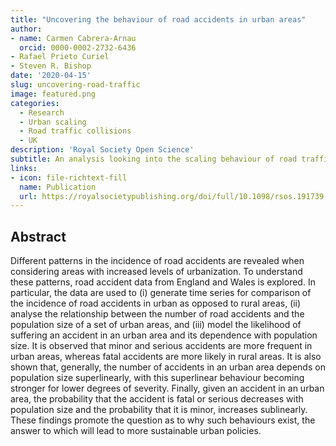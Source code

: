 ```yaml
---
title: "Uncovering the behaviour of road accidents in urban areas"
author:
- name: Carmen Cabrera-Arnau
  orcid: 0000-0002-2732-6436
- Rafael Prieto Curiel
- Steven R. Bishop
date: '2020-04-15'
slug: uncovering-road-traffic
image: featured.png
categories:
  - Research
  - Urban scaling
  - Road traffic collisions
  - UK
description: 'Royal Society Open Science'
subtitle: An analysis looking into the scaling behaviour of road traffic collisions in England and Wales, according to the degree of severity
links:
- icon: file-richtext-fill
  name: Publication
  url: https://royalsocietypublishing.org/doi/full/10.1098/rsos.191739
---
```


## Abstract

Different patterns in the incidence of road accidents are revealed when considering areas with increased levels of urbanization. To understand these patterns, road accident data from England and Wales is explored. In particular, the data are used to (i) generate time series for comparison of the incidence of road accidents in urban as opposed to rural areas, (ii) analyse the relationship between the number of road accidents and the population size of a set of urban areas, and (iii) model the likelihood of suffering an accident in an urban area and its dependence with population size. It is observed that minor and serious accidents are more frequent in urban areas, whereas fatal accidents are more likely in rural areas. It is also shown that, generally, the number of accidents in an urban area depends on population size superlinearly, with this superlinear behaviour becoming stronger for lower degrees of severity. Finally, given an accident in an urban area, the probability that the accident is fatal or serious decreases with population size and the probability that it is minor, increases sublinearly. These findings promote the question as to why such behaviours exist, the answer to which will lead to more sustainable urban policies.
